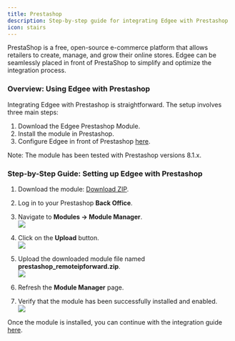 ```yaml
---
title: Prestashop
description: Step-by-step guide for integrating Edgee with Prestashop
icon: stairs
---
```



<EdgeeSdk />

PrestaShop is a free, open-source e-commerce platform that allows retailers to create, manage, and grow their online stores. Edgee can be seamlessly placed in front of PrestaShop to simplify and optimize the integration process.  


### Overview: Using Edgee with Prestashop

Integrating Edgee with Prestashop is straightforward. The setup involves three main steps:

1. Download the Edgee Prestashop Module.  
2. Install the module in Prestashop.  
3. Configure Edgee in front of Prestashop [here](/getting-started/project-settings).  

<Note>Note: The module has been tested with Prestashop versions 8.1.x.</Note>


### Step-by-Step Guide: Setting up Edgee with Prestashop

1. Download the module: [Download ZIP](/downloads/prestashop_remoteipforward.zip).  

2. Log in to your Prestashop **Back Office**.  

3. Navigate to **Modules → Module Manager**.  
   <img src="/images/prestashop/module.png" />  

4. Click on the **Upload** button.  
   <img src="/images/prestashop/upload.png" />  

5. Upload the downloaded module file named **prestashop_remoteipforward.zip**.  
   <img src="/images/prestashop/uploadbis.png" />  

6. Refresh the **Module Manager** page.  

7. Verify that the module has been successfully installed and enabled.  
   <img src="/images/prestashop/installed_module.png" />  



Once the module is installed, you can continue with the integration guide [here](/getting-started/project-settings).  
